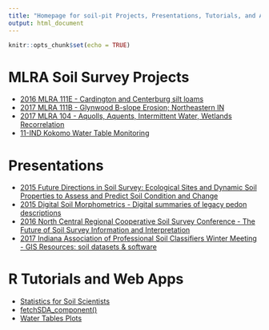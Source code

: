 ---
title: "Homepage for soil-pit Projects, Presentations, Tutorials, and Apps"
output: html_document
---

```{r setup, include=FALSE}
knitr::opts_chunk$set(echo = TRUE)
```

# MLRA Soil Survey Projects
- [2016 MLRA 111E - Cardington and Centerburg silt loams](http://ncss-tech.github.io/soil-pit/projects/MLRA111E_Cardington_and_Centerburg_silt_loams.html)
- [2017 MLRA 111B - Glynwood B-slope Erosion; Northeastern IN](http://ncss-tech.github.io/soil-pit/projects/MLRA111B_Glynwood_B-slope_Erosion_Northeastern_IN.html)
- [2017 MLRA 104 - Aquolls, Aquents, Intermittent Water, Wetlands Recorrelation](http://ncss-tech.github.io/soil-pit/projects/MLRA104_Aquolls_Aquents_Intermittent_Water_Wetlands_Recorrelation.html)
- [11-IND Kokomo Water Table Monitoring](http://ncss-tech.github.io/soil-pit/sandbox/alena/data_logger/Kokomo71_fp.html)


# Presentations
- [2015 Future Directions in Soil Survey: Ecological Sites and Dynamic Soil Properties to Assess and Predict Soil Condition and Change](https://docs.google.com/presentation/d/1b0CyDpy4Km7ZCgBHrUiS4MkMQB15ezvFegLmTyzVZeg/edit?usp=sharing)
- [2015 Digital Soil Morphometrics - Digital summaries of legacy pedon descriptions](http://ncss-tech.github.io/soil-pit/sandbox/stephen/madison2015_prez.html)
- [2016 North Central Regional Cooperative Soil Survey Conference - The Future of Soil Survey Information and Interpretation](https://www.nrcs.usda.gov/wps/PA_NRCSConsumption/download?cid=nrcseprd1273812&ext=pdf)
- [2017 Indiana Association of Professional Soil Classifiers Winter Meeting - GIS Resources: soil datasets & software](https://docs.google.com/presentation/d/1qGaRHG1y0zQxniJSwZgAO4SJW6J77ZQDvV1ngNpv7bw/edit?usp=sharing)

# R Tutorials and Web Apps
- [Statistics for Soil Scientists](http://ncss-tech.github.io/stats_for_soil_survey/chapters/)
- [fetchSDA_component()](http://ncss-tech.github.io/soil-pit/sandbox/stephen/cuneiform_article_20170519.html)
- [Water Tables Plots](https://hammerly.shinyapps.io/test_application/)